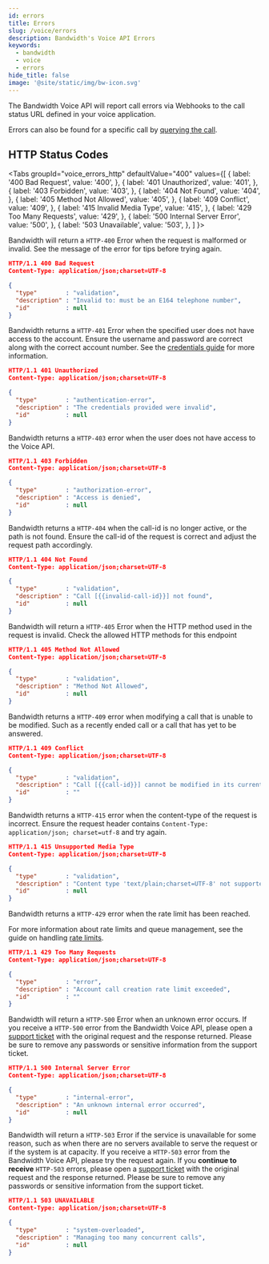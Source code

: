 ```yaml
---
id: errors
title: Errors
slug: /voice/errors
description: Bandwidth's Voice API Errors
keywords:
  - bandwidth
  - voice
  - errors
hide_title: false
image: '@site/static/img/bw-icon.svg'
---
```



The Bandwidth Voice API will report call errors via Webhooks to the call status URL defined in your voice application.

Errors can also be found for a specific call by [querying the call](/apis/voice#operation/getCall/).

## HTTP Status Codes

<Tabs
  groupId="voice_errors_http"
  defaultValue="400"
  values={[
    { label: '400 Bad Request', value: '400', },
    { label: '401 Unauthorized', value: '401', },
    { label: '403 Forbidden', value: '403', },
    { label: '404 Not Found', value: '404', },
    { label: '405 Method Not Allowed', value: '405', },
    { label: '409 Conflict', value: '409', },
    { label: '415 Invalid Media Type', value: '415', },
    { label: '429 Too Many Requests', value: '429', },
    { label: '500 Internal Server Error', value: '500', },
    { label: '503 Unavailable', value: '503', },
  ]
}>
<TabItem value="400">

Bandwidth will return a `HTTP-400` Error when the request is malformed or invalid.  See the message of the error for tips before trying again.

```json
HTTP/1.1 400 Bad Request
Content-Type: application/json;charset=UTF-8

{
  "type"        : "validation",
  "description" : "Invalid to: must be an E164 telephone number",
  "id"          : null
}
```

</TabItem>
<TabItem value="401">

Bandwidth returns a `HTTP-401` Error when the specified user does not have access to the account. Ensure the username and password are correct along with the correct account number. See the [credentials guide](/docs/account/credentials/) for more information.

```json
HTTP/1.1 401 Unauthorized
Content-Type: application/json;charset=UTF-8

{
  "type"        : "authentication-error",
  "description" : "The credentials provided were invalid",
  "id"          : null
}
```

</TabItem>
<TabItem value="403">

Bandwidth returns a `HTTP-403` error when the user does not have access to the Voice API.

```json
HTTP/1.1 403 Forbidden
Content-Type: application/json;charset=UTF-8

{
  "type"        : "authorization-error",
  "description" : "Access is denied",
  "id"          : null
}
```

</TabItem>
<TabItem value="404">

Bandwidth returns a `HTTP-404` when the call-id is no longer active, or the path is not found. Ensure the call-id of the request is correct and adjust the request path accordingly.

```json
HTTP/1.1 404 Not Found
Content-Type: application/json;charset=UTF-8

{
  "type"        : "validation",
  "description" : "Call [{{invalid-call-id}}] not found",
  "id"          : null
}
```

</TabItem>
<TabItem value="405">

Bandwidth will return a `HTTP-405` Error when the HTTP method used in the request is invalid.  Check the allowed HTTP methods for this endpoint

```json
HTTP/1.1 405 Method Not Allowed
Content-Type: application/json;charset=UTF-8

{
  "type"        : "validation",
  "description" : "Method Not Allowed",
  "id"          : null
}
```

</TabItem>
<TabItem value="409">

Bandwidth returns a `HTTP-409` error when modifying a call that is unable to be modified. Such as a recently ended call or a call that has yet to be answered.

```json
HTTP/1.1 409 Conflict
Content-Type: application/json;charset=UTF-8

{
  "type"        : "validation",
  "description" : "Call [{{call-id}}] cannot be modified in its current state",
  "id"          : ""
}
```

</TabItem>
<TabItem value="415">

Bandwidth returns a `HTTP-415` error when the content-type of the request is incorrect. Ensure the request header contains `Content-Type: application/json; charset=utf-8` and try again.

```json
HTTP/1.1 415 Unsupported Media Type
Content-Type: application/json;charset=UTF-8

{
  "type"        : "validation",
  "description" : "Content type 'text/plain;charset=UTF-8' not supported",
  "id"          : null
}
```

</TabItem>
<TabItem value="429">

Bandwidth returns a `HTTP-429` error when the rate limit has been reached.

For more information about rate limits and queue management, see the guide on handling [rate limits](/docs/voice/rateLimits/).

```json
HTTP/1.1 429 Too Many Requests
Content-Type: application/json;charset=UTF-8

{
  "type"        : "error",
  "description" : "Account call creation rate limit exceeded",
  "id"          : ""
}
```

</TabItem>
<TabItem value="500">

Bandwidth will return a `HTTP-500` Error when an unknown error occurs. If you receive a `HTTP-500` error from the Bandwidth Voice API, please open a [support ticket](https://support.bandwidth.com) with the original request and the response returned. Please be sure to remove any passwords or sensitive information from the support ticket.

```json
HTTP/1.1 500 Internal Server Error
Content-Type: application/json;charset=UTF-8

{
  "type"        : "internal-error",
  "description" : "An unknown internal error occurred",
  "id"          : null
}
```

</TabItem>
<TabItem value="503">

Bandwidth will return a `HTTP-503` Error if the service is unavailable for some reason, such as when there are no servers available to serve the request or if the system is at capacity. If you receive a `HTTP-503` error from the Bandwidth Voice API, please try the request again.  If you **continue to receive** `HTTP-503` errors, please open a [support ticket](https://support.bandwidth.com) with the original request and the response returned. Please be sure to remove any passwords or sensitive information from the support ticket.

```json
HTTP/1.1 503 UNAVAILABLE
Content-Type: application/json;charset=UTF-8

{
  "type"        : "system-overloaded",
  "description" : "Managing too many concurrent calls",
  "id"          : null
}
```

</TabItem>
</Tabs>
